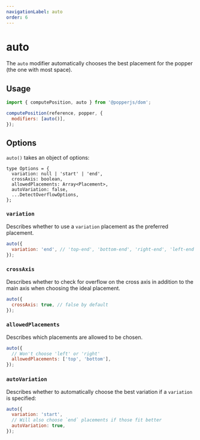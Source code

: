 ```yaml
---
navigationLabel: auto
order: 6
---
```



# auto

The `auto` modifier automatically chooses the best placement for the popper (the
one with most space).

## Usage

```js
import { computePosition, auto } from '@popperjs/dom';

computePosition(reference, popper, {
  modifiers: [auto()],
});
```

## Options

`auto()` takes an object of options:

```flow
type Options = {
  variation: null | 'start' | 'end',
  crossAxis: boolean,
  allowedPlacements: Array<Placement>,
  autoVariation: false,
  ...DetectOverflowOptions,
};
```

### `variation`

Describes whether to use a `variation` placement as the preferred placement.

```js
auto({
  variation: 'end', // 'top-end', 'bottom-end', 'right-end', 'left-end'
});
```

### `crossAxis`

Describes whether to check for overflow on the cross axis in addition to the
main axis when choosing the ideal placement.

```js
auto({
  crossAxis: true, // false by default
});
```

### `allowedPlacements`

Describes which placements are allowed to be chosen.

```js
auto({
  // Won't choose 'left' or 'right'
  allowedPlacements: ['top', 'bottom'],
});
```

### `autoVariation`

Describes whether to automatically choose the best variation if a `variation` is
specified:

```js
auto({
  variation: 'start',
  // Will also choose `end` placements if those fit better
  autoVariation: true,
});
```
